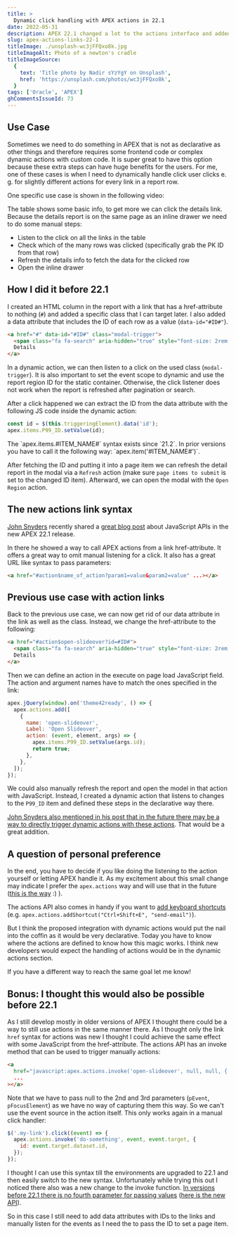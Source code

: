 ```yaml
---
title: >
  Dynamic click handling with APEX actions in 22.1
date: 2022-05-31
description: APEX 22.1 changed a lot to the actions interface and added a new method with which we can call them easily from links.
slug: apex-actions-links-22-1
titleImage: ./unsplash-wc3jFFQxo8k.jpg
titleImageAlt: Photo of a newton's cradle
titleImageSource:
  {
    text: 'Title photo by Nadir sYzYgY on Unsplash',
    href: 'https://unsplash.com/photos/wc3jFFQxo8k',
  }
tags: ['Oracle', 'APEX']
ghCommentsIssueId: 73
---
```


## Use Case

Sometimes we need to do something in APEX that is not as declarative as other things and therefore requires some frontend code or complex dynamic actions with custom code. It is super great to have this option because these extra steps can have huge benefits for the users. For me, one of these cases is when I need to dynamically handle click user clicks e. g. for slightly different actions for every link in a report row.

One specific use case is shown in the following video:

<BlogVideo
  filename="usecase-demo-slideover.webm"
  frame="usecase-demo-slideover-start-frame.jpg"
  width="1280"
  title="Usecase Demo"
/>

The table shows some basic info, to get more we can click the details link. Because the details report is on the same page as an inline drawer we need to do some manual steps:

- Listen to the click on all the links in the table
- Check which of the many rows was clicked (specifically grab the PK ID from that row)
- Refresh the details info to fetch the data for the clicked row
- Open the inline drawer

## How I did it before 22.1

I created an HTML column in the report with a link that has a href-attribute to nothing (`#`) and added a specific class that I can target later. I also added a data attribute that includes the ID of each row as a value (`data-id="#ID#"`).

```html
<a href="#" data-id="#ID#" class="modal-trigger">
  <span class="fa fa-search" aria-hidden="true" style="font-size: 2rem;"></span>
  Details
</a>
```

In a dynamic action, we can then listen to a click on the used class (`modal-trigger`). It is also important to set the event scope to dynamic and use the report region ID for the static container. Otherwise, the click listener does not work when the report is refreshed after pagination or search.

<BlogImg
  filename="dynamic-click-dynamic-action.png"
  alt="Screenshot of the Dynamic Action config. Settings for When are - Event: click, Selection Type: jQuery Selector, jQuery Selector: .modal-trigger. Settings for Advanced are - Event Scope: Dynamic, Static Container: #cust-ir"
  maxWidthPx="600"
/>

After a click happened we can extract the ID from the data attribute with the following JS code inside the dynamic action:

```js
const id = $(this.triggeringElement).data('id');
apex.items.P99_ID.setValue(id);
```

<InfoBox>
  The `apex.items.#ITEM_NAME#` syntax exists since `21.2`. In prior versions you
  have to call it the following way: `apex.item('#ITEM_NAME#')`.
</InfoBox>

After fetching the ID and putting it into a page item we can refresh the detail report in the modal via a `Refresh` action (make sure `page items to submit` is set to the changed ID item). Afterward, we can open the modal with the `Open Region` action.

## The new actions link syntax

[John Snyders](https://twitter.com/J_Snyders) recently shared a [great blog post](https://hardlikesoftware.com/weblog/2022/05/05/exploring-new-apis-in-apex-22-1/) about JavaScript APIs in the new APEX 22.1 release.

In there he showed a way to call APEX actions from a link href-attribute. It offers a great way to omit manual listening for a click. It also has a great URL like syntax to pass parameters:

```html
<a href="#action$name_of_action?param1=value&param2=value" ...></a>
```

## Previous use case with action links

Back to the previous use case, we can now get rid of our data attribute in the link as well as the class. Instead, we change the href-attribute to the following:

```html
<a href="#action$open-slideover?id=#ID#">
  <span class="fa fa-search" aria-hidden="true" style="font-size: 2rem;"></span>
  Details
</a>
```

Then we can define an action in the execute on page load JavaScript field. The action and argument names have to match the ones specified in the link:

```js
apex.jQuery(window).on('theme42ready', () => {
  apex.actions.add([
    {
      name: 'open-slideover',
      Label: 'Open Slideover',
      action: (event, element, args) => {
        apex.items.P99_ID.setValue(args.id);
        return true;
      },
    },
  ]);
});
```

We could also manually refresh the report and open the model in that action with JavaScript. Instead, I created a dynamic action that listens to changes to the `P99_ID` item and defined these steps in the declarative way there.

[John Snyders also mentioned in his post that in the future there may be a way to directly trigger dynamic actions with these actions](https://hardlikesoftware.com/weblog/2022/05/05/exploring-new-apis-in-apex-22-1/#:~:text=My%20hope%20is%20that%20in%20the%20future%20we%20will%20have%20unification%20of%20Dynamic%20Actions%20and%20the%20actions%20interface%20such%20that%20DAs%20can%20be%20invoked%20from%20links%20and%20more.%20This%20is%20a%20step%20in%20that%20direction.). That would be a great addition.

## A question of personal preference

In the end, you have to decide if you like doing the listening to the action yourself or letting APEX handle it. As my excitement about this small change may indicate I prefer the `apex.actions` way and will use that in the future ([this is the way](https://youtu.be/uelA7KRLINA?t=8) :) ).

The actions API also comes in handy if you want to [add keyboard shortcuts](https://docs.oracle.com/en/database/oracle/application-express/22.1/aexjs/actions.html#addShortcut) (e.g. `apex.actions.addShortcut("Ctrl+Shift+E", "send-email")`).

But I think the proposed integration with dynamic actions would put the nail into the coffin as it would be very declarative. Today you have to know where the actions are defined to know how this magic works. I think new developers would expect the handling of actions would be in the dynamic actions section.

If you have a different way to reach the same goal let me know!

## Bonus: I thought this would also be possible before 22.1

As I still develop mostly in older versions of APEX I thought there could be a way to still use actions in the same manner there. As I thought only the link `href` syntax for actions was new I thought I could achieve the same effect with some JavaScript from the href-attribute. The actions API has an invoke method that can be used to trigger manually actions:

```html
<a
  href="javascript:apex.actions.invoke('open-slideover', null, null, {'id': '#ID#'})"
  ...
></a>
```

Note that we have to pass null to the 2nd and 3rd parameters (`pEvent`, `pFocusElement`) as we have no way of capturing them this way. So we can't use the event source in the action itself. This only works again in a manual click handler:

```js
$('.my-link').click((event) => {
  apex.actions.invoke('do-something', event, event.target, {
    id: event.target.dataset.id,
  });
});
```

I thought I can use this syntax till the environments are upgraded to 22.1 and then easily switch to the new syntax. Unfortunately while trying this out I noticed there also was a new change to the invoke function. [In versions before 22.1 there is no fourth parameter for passing values](https://docs.oracle.com/en/database/oracle/application-express/21.2/aexjs/actions.html#invoke) ([here is the new API](https://docs.oracle.com/en/database/oracle/application-express/22.1/aexjs/actions.html#invoke)).

So in this case I still need to add data attributes with IDs to the links and manually listen for the events as I need the to pass the ID to set a page item.
